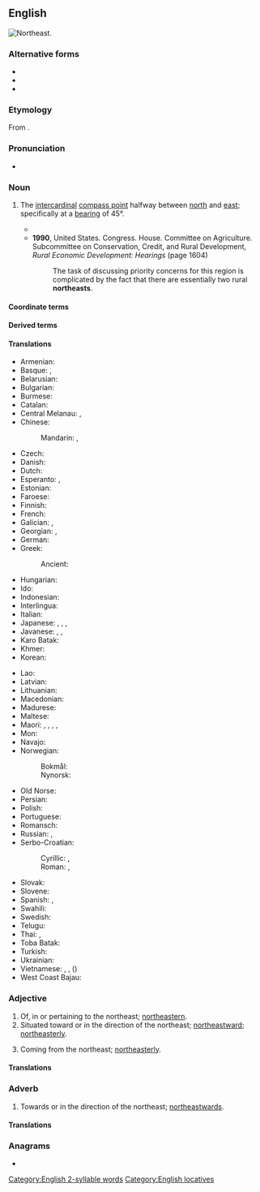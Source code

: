 {{also|north-east|Northeast|North East}}
==English==
[[File:Compass-icon bb NE.svg|thumb|Northeast.]]
{{wp}}

===Alternative forms===
* {{alt|en|north-east||UK}}
* {{alt|en|nor'-east||nautical}}
* {{alt|en|NE||abbreviation}}

===Etymology===
From {{compound|en|north|east}}.

===Pronunciation===
* {{audio|en|LL-Q1860 (eng)-PerfectSoundWhatever-northeast.wav|Audio (CA)}}

===Noun===
{{en-noun|-|+}}

# The [[intercardinal]] [[compass point]] halfway between [[north]] and [[east]]; specifically at a [[bearing]] of 45°.
#: {{ant|en|southwest}}
#* {{quote-book
|en
|year=1972
|author=Burton Pasternak
|title=Kinship & Community in Two Chinese Villages
|url=https://archive.org/details/kinshipcommunity00burt/
|location=[[Stanford]], CA
|publisher={{w|Stanford University Press}}
|ISBN=0-8047-0823-1
|LCCN=72-78870
|OCLC=1087947197
|page=10
|pageurl=https://archive.org/details/kinshipcommunity00burt/page/10/
|text=Chungshe<!--中社里--> is one of eleven villages in Liuchia<!--六甲--> township, Tainan<!--台南--> county (see Maps 2 and 3). It lies about 30 kilometers '''northeast''' of Tainan city.}}
#* '''1990''', United States. Congress. House. Committee on Agriculture. Subcommittee on Conservation, Credit, and Rural Development, ''Rural Economic Development: Hearings'' (page 1604)
#*: The task of discussing priority concerns for this region is complicated by the fact that there are essentially two rural '''northeasts'''.

====Coordinate terms====
{{list:compass points/en}}

====Derived terms====
{{col4|en
|northeasterly
|northeastern
|northeastwards
|north-northeast
|north-northeasterly
|north-northeastern
|north-northeastwards
|east-northeast
|east-northeasterly
|east-northeastern
|east-northeastwards
|northeast by east
|northeast by north
}}

====Translations====
{{trans-top|compass point}}
* Armenian: {{t+|hy|հյուսիս-արևելք}}
* Basque: {{t|eu|ipar-sortalde}}, {{t|eu|ipar-ekialde}}
* Belarusian: {{t|be|паўно́чны ўсход|m}}
* Bulgarian: {{t|bg|северои́зток|m}}
* Burmese: {{t+|my|အရှေ့မြောက်}}
* Catalan: {{t+|ca|nord-est|m}}
* Central Melanau: {{t|mel|wab alud}}, {{t|mel|ragak}}
* Chinese:
*: Mandarin: {{t+|cmn|東北|sc=Hani}}, {{t+|cmn|东北|tr=dōngběi|sc=Hani}}
* Czech: {{t+|cs|severovýchod|m}}
* Danish: {{t|da|nordøst}}
* Dutch: {{t+|nl|noordoosten|n}}
* Esperanto: {{t|eo|nordoriento}}, {{t|eo|nordeosto}}
* Estonian: {{t+|et|kirre}}
* Faroese: {{t|fo|landnyrðingur|m}}
* Finnish: {{t+|fi|koillinen}}
* French: {{t+|fr|nord-est|m}}
* Galician: {{t|gl|nordeste|m}}, {{t|gl|nordés|m}}
* Georgian: {{t|ka|ჩრდილო-აღმოსავლეთი}}, {{t|ka|ჩრდილოეთ-აღმოსავლეთი}}
* German: {{t+|de|Nordosten|m}}
* Greek: {{t+|el|βορειοανατολικά|n-p}}
*: Ancient: {{t|grc|καικίας|m}}
* Hungarian: {{t+|hu|északkelet}}
* Ido: {{t+|io|nord-esto}}
* Indonesian: {{t+|id|timur laut}}
* Interlingua: {{t|ia|nord-est}}
* Italian: {{t|it|nordest|m}}
* Japanese: {{t+|ja|北東|tr=ほくとう, hokutō|sc=Jpan}}, {{qualifier|less common}} {{t+|ja|東北|tr=とうほく, tōhoku|sc=Jpan}}, {{qualifier|obsolete}} {{t+|ja|丑寅|tr=うしとら, ushitora|sc=Jpan}}, {{qualifier|obsolete}} {{t+|ja|艮|tr=うしとら, ushitora|sc=Jpan}}
* Javanese: {{t|jv|lor wétan}} {{qualifier|ngoko}}, {{t|jv|lèr wétan}} {{qualifier|krama}}, {{t|jv|narasunya}} {{qualifier|literary}}
* Karo Batak: {{t|btx|irisen}}
* Khmer: {{t+|km|ឦសាន}}
* Korean: {{t|ko|북동(北東)}}
{{trans-mid}}
* Lao: {{t|lo|ອີສານ}}
* Latvian: {{t|lv|ziemeļaustrumi|m}}
* Lithuanian: {{t|lt|šiaurės rytai|m-p}}
* Macedonian: {{t|mk|северои́сток|m}}
* Madurese: {{t|mad|tèmor ḍâjâ}}
* Maltese: {{t|mt|grigal}}
* Maori: {{t|mi|kārapu}}, {{t|mi|marangai-mā-raro}}, {{t|mi|raki-mā-rāwhiti}}, {{t|mi|pāwhakarua}}, {{t|mi|whakarua}}
* Mon: {{t+|mnw|ဨသာန်}}
* Navajo: {{t|nv|náhookǫs dóó haʼaʼaah}}
* Norwegian:
*: Bokmål: {{t|nb|nordøst}}
*: Nynorsk: {{t|nn|nordaust}}
* Old Norse: {{t|non|landnorðr|n}}
* Persian: {{t|fa|شمال شرقی|tr=šamâl-e šarqi}}
* Polish: {{t|pl|[[północny]] [[wschód]]|m-in}}
* Portuguese: {{t+|pt|nordeste|m}}
* Romansch: {{t|rm|nordost}}
* Russian: {{t+|ru|се́веро-восто́к|m}}, {{t+|ru|норд-о́ст|m}} {{qualifier|wind or nautical}}
* Serbo-Croatian:
*: Cyrillic: {{t|sh|североисток|m}}, {{t|sh|сјевероисток|m}}
*: Roman: {{t|sh|severoistok|m}}, {{t+|sh|sjeveroistok|m}}
* Slovak: {{t|sk|severovýchod|m}}
* Slovene: {{t|sl|severovzhod|m}}
* Spanish: {{t+|es|nordeste|m}}, {{t+|es|noreste|m}}
* Swahili: {{t|sw|kaskazini-mashariki}}
* Swedish: {{t+|sv|nordost}}
* Telugu: {{t+|te|ఈశాన్యం}}
* Thai: {{t+|th|ตะวันออกเฉียงเหนือ}}, {{t+|th|อีสาน}}
* Toba Batak: {{t|bbc|irisanna}}
* Turkish: {{t+|tr|kuzeydoğu}}
* Ukrainian: {{t|uk|півні́чний схід|m|sc=Cyrl}}
* Vietnamese: {{t|vi|phía đông bắc}}, {{t|vi|hướng đông bắc}}, {{t+|vi|đông bắc}} ({{t|vi|東北}})
* West Coast Bajau: {{t|bdr|timur delout}}
{{trans-bottom}}

===Adjective===
{{en-adj|-|more}}

# Of, in or pertaining to the northeast; [[northeastern]].
# Situated toward or in the direction of the northeast; [[northeastward]]; [[northeasterly]].
#: {{ux|en|A '''northeast''' course.}}
# Coming from the northeast; [[northeasterly]].
#: {{ux|en|A '''northeast''' wind.}}

====Translations====
{{trans-see|northeastern}}
{{trans-see|northeastward}}
{{trans-see|northeasterly}}

===Adverb===
{{en-adv|-|more}}

# Towards or in the direction of the northeast; [[northeastward]]s.
#: {{ux|en|We are travelling '''northeast''' at the moment.}}

====Translations====
{{trans-see|northeastward}}

===Anagrams===
* {{anagrams|en|a=aehnorstt|Athertons}}

[[Category:English 2-syllable words]]
[[Category:English locatives]]
{{C|en|Compass points}}